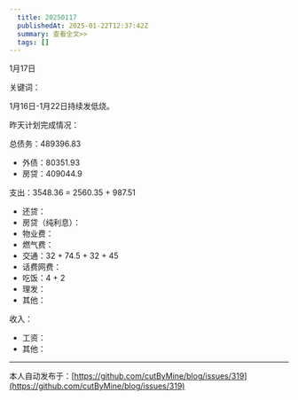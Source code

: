 ```yaml
---
  title: 20250117
  publishedAt: 2025-01-22T12:37:42Z
  summary: 查看全文>>
  tags: []
---
```


1月17日 

关键词：

1月16日-1月22日持续发低烧。

昨天计划完成情况：

总债务：489396.83
- 外债：80351.93
- 房贷：409044.9

支出：3548.36 = 2560.35 + 987.51
- 还贷：
- 房贷（纯利息）：
- 物业费：
- 燃气费：
- 交通：32 + 74.5 + 32 + 45
- 话费网费：
- 吃饭：4 + 2 
- 理发：
- 其他：

收入：
- 工资：
- 其他：


---
本人自动发布于：[https://github.com/cutByMine/blog/issues/319](https://github.com/cutByMine/blog/issues/319)
